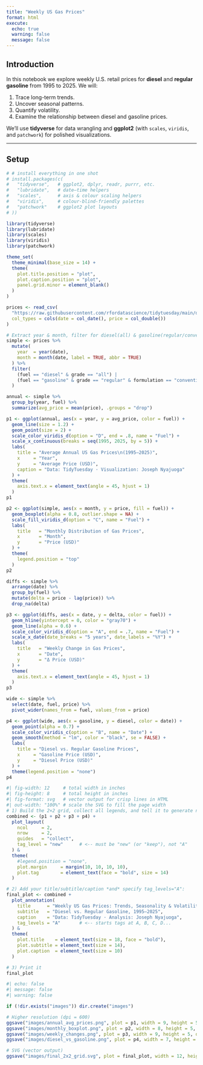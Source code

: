 ```yaml
---
title: "Weekly US Gas Prices"
format: html
execute:
  echo: true
  warning: false
  message: false
---
```


## Introduction

In this notebook we explore weekly U.S. retail prices for **diesel** and **regular gasoline** from 1995 to 2025. We will:

1. Trace long-term trends.
2. Uncover seasonal patterns.
3. Quantify volatility.
4. Examine the relationship between diesel and gasoline prices.

We’ll use **tidyverse** for data wrangling and **ggplot2** (with `scales`, `viridis`, and `patchwork`) for polished visualizations.

---

## Setup

```r

# # install everything in one shot
# install.packages(c(
#   "tidyverse",   # ggplot2, dplyr, readr, purrr, etc.
#   "lubridate",   # date–time helpers
#   "scales",      # axis & colour scaling helpers
#   "viridis",     # colour-blind-friendly palettes
#   "patchwork"    # ggplot2 plot layouts
# ))

library(tidyverse)
library(lubridate)
library(scales)
library(viridis)
library(patchwork)

theme_set(
  theme_minimal(base_size = 14) +
  theme(
    plot.title.position = "plot",
    plot.caption.position = "plot",
    panel.grid.minor = element_blank()
  )
)


```

```r
prices <- read_csv(
  "https://raw.githubusercontent.com/rfordatascience/tidytuesday/main/data/2025/2025-07-01/weekly_gas_prices.csv",
  col_types = cols(date = col_date(), price = col_double())
)

# Extract year & month, filter for diesel(all) & gasoline(regular/conventional)
simple <- prices %>%
  mutate(
    year  = year(date),
    month = month(date, label = TRUE, abbr = TRUE)
  ) %>%
  filter(
    (fuel == "diesel" & grade == "all") |
    (fuel == "gasoline" & grade == "regular" & formulation == "conventional")
  )
```


```r
annual <- simple %>%
  group_by(year, fuel) %>%
  summarize(avg_price = mean(price), .groups = "drop")

p1 <- ggplot(annual, aes(x = year, y = avg_price, color = fuel)) +
  geom_line(size = 1.2) +
  geom_point(size = 2) +
  scale_color_viridis_d(option = "D", end = .8, name = "Fuel") +
  scale_x_continuous(breaks = seq(1995, 2025, by = 5)) +
  labs(
    title = "Average Annual US Gas Prices\n(1995–2025)",
    x     = "Year",
    y     = "Average Price (USD)",
    caption = "Data: TidyTuesday · Visualization: Joseph Nyajuoga"
  ) +
  theme(
    axis.text.x = element_text(angle = 45, hjust = 1)
  )
p1

```


```r
p2 <- ggplot(simple, aes(x = month, y = price, fill = fuel)) +
  geom_boxplot(alpha = 0.8, outlier.shape = NA) +
  scale_fill_viridis_d(option = "C", name = "Fuel") +
  labs(
    title   = "Monthly Distribution of Gas Prices",
    x       = "Month",
    y       = "Price (USD)"
  ) +
  theme(
    legend.position = "top"
  )
p2

```


```r
diffs <- simple %>%
  arrange(date) %>%
  group_by(fuel) %>%
  mutate(delta = price - lag(price)) %>%
  drop_na(delta)

p3 <- ggplot(diffs, aes(x = date, y = delta, color = fuel)) +
  geom_hline(yintercept = 0, color = "gray70") +
  geom_line(alpha = 0.6) +
  scale_color_viridis_d(option = "A", end = .7, name = "Fuel") +
  scale_x_date(date_breaks = "5 years", date_labels = "%Y") +
  labs(
    title   = "Weekly Change in Gas Prices",
    x       = "Date",
    y       = "Δ Price (USD)"
  ) +
  theme(
    axis.text.x = element_text(angle = 45, hjust = 1)
  )
p3

```


```r
wide <- simple %>%
  select(date, fuel, price) %>%
  pivot_wider(names_from = fuel, values_from = price)

p4 <- ggplot(wide, aes(x = gasoline, y = diesel, color = date)) +
  geom_point(alpha = 0.7) +
  scale_color_viridis_c(option = "B", name = "Date") +
  geom_smooth(method = "lm", color = "black", se = FALSE) +
  labs(
    title = "Diesel vs. Regular Gasoline Prices",
    x     = "Gasoline Price (USD)",
    y     = "Diesel Price (USD)"
  ) +
  theme(legend.position = "none")
p4

```


```r
#| fig-width: 12     # total width in inches
#| fig-height: 8     # total height in inches
#| fig-format: svg   # vector output for crisp lines in HTML
#| out-width: "100%" # scale the SVG to fill the page width
# 1) Build the 2×2 grid, collect all legends, and tell it to generate new tags:
combined <- (p1 + p2 + p3 + p4) +
  plot_layout(
    ncol     = 2,
    nrow     = 2,
    guides   = "collect",
    tag_level = "new"      # <-- must be "new" (or "keep"), not "A"
  ) & 
  theme(
    #legend.position = "none",
    plot.margin     = margin(10, 10, 10, 10),
    plot.tag        = element_text(face = "bold", size = 14)
  )

# 2) Add your title/subtitle/caption *and* specify tag_levels="A":
final_plot <- combined +
  plot_annotation(
    title      = "Weekly US Gas Prices: Trends, Seasonality & Volatility",
    subtitle   = "Diesel vs. Regular Gasoline, 1995–2025",
    caption    = "Data: TidyTuesday · Analysis: Joseph Nyajuoga",
    tag_levels = "A"       # <-- starts tags at A, B, C, D...
  ) & 
  theme(
    plot.title    = element_text(size = 18, face = "bold"),
    plot.subtitle = element_text(size = 14),
    plot.caption  = element_text(size = 10)
  )

# 3) Print it
final_plot

```



```r
#| echo: false
#| message: false
#| warning: false

if (!dir.exists("images")) dir.create("images")

# Higher resolution (dpi = 600)
ggsave("images/annual_avg_prices.png", plot = p1, width = 9, height = 5, dpi = 600)
ggsave("images/monthly_boxplot.png", plot = p2, width = 8, height = 5, dpi = 600)
ggsave("images/weekly_changes.png", plot = p3, width = 9, height = 5, dpi = 600)
ggsave("images/diesel_vs_gasoline.png", plot = p4, width = 7, height = 5, dpi = 600)

# SVG (vector output)
ggsave("images/final_2x2_grid.svg", plot = final_plot, width = 12, height = 8, device = "svg")

```